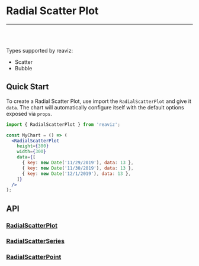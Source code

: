 
<Meta title="Docs|Chart Types/Radial Scatter Plot" />

# Radial Scatter Plot

---
<br />
<Story id="demos-scatter-plot-radial--simple" />
<br />

Types supported by reaviz:

- Scatter
- Bubble

## Quick Start
To create a Radial Scatter Plot, use import the `RadialScatterPlot` and give it `data`. The chart
will automatically configure itself with the default options exposed via `props`.

```jsx
import { RadialScatterPlot } from 'reaviz';

const MyChart = () => (
  <RadialScatterPlot
    height={300}
    width={300}
    data={[
      { key: new Date('11/29/2019'), data: 13 },
      { key: new Date('11/30/2019'), data: 13 },
      { key: new Date('12/1/2019'), data: 13 },
    ]}
  />
);
```

## API
### [RadialScatterPlot](https://github.com/jask-oss/reaviz/blob/master/src/RadialScatterPlot/RadialScatterPlot.tsx)
<Props of={RadialScatterPlot} />

### [RadialScatterSeries](https://github.com/jask-oss/reaviz/blob/master/src/RadialScatterPlot/RadialScatterSeries/RadialScatterSeries.tsx)
<Props of={RadialScatterSeries} />

### [RadialScatterPoint](https://github.com/jask-oss/reaviz/blob/master/src/RadialScatterPlot/RadialScatterSeries/RadialScatterPoint.tsx)
<Props of={RadialScatterPoint} />
